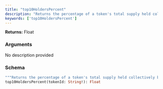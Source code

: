 ```yaml
---
title: "top10HoldersPercent"
description: "Returns the percentage of a token's total supply held collectively by its top 10 holders."
keywords: ['top10HoldersPercent']
---
```


**Returns:** Float

### Arguments

<ResponseField name="tokenId" type="String!" required>
  No description provided
</ResponseField>

### Schema


```graphql 
"""Returns the percentage of a token's total supply held collectively by its top 10 holders."""
top10HoldersPercent(tokenId: String!): Float
```
